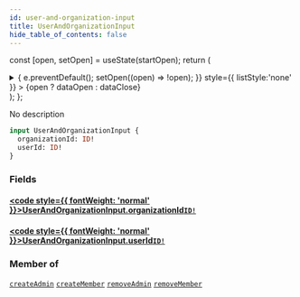 ```yaml
---
id: user-and-organization-input
title: UserAndOrganizationInput
hide_table_of_contents: false
---
```






const [open, setOpen] = useState(startOpen);
return (
<details {...(open ? { open: true } : {})} className="details" style={{ border:'none', boxShadow:'none', background:'var(--ifm-background-color)' }}>
<summary
onClick={(e) => {
e.preventDefault();
setOpen((open) => !open);
}}
style={{ listStyle:'none' }} >
{open ? dataOpen : dataClose}
</summary>
{open && children}
</details>
);
};

No description

```graphql
input UserAndOrganizationInput {
  organizationId: ID!
  userId: ID!
}
```

### Fields

#### [<code style={{ fontWeight: 'normal' }}>UserAndOrganizationInput.<b>organizationId</b></code>](#)<Bullet />[`ID!`](../../../docs/schema/scalars/id) <Badge class="secondary" text="non-null"/> <Badge class="secondary" text="scalar"/>

>

#### [<code style={{ fontWeight: 'normal' }}>UserAndOrganizationInput.<b>userId</b></code>](#)<Bullet />[`ID!`](../../../docs/schema/scalars/id) <Badge class="secondary" text="non-null"/> <Badge class="secondary" text="scalar"/>

>

### Member of

[`createAdmin`](../../../docs/schema/mutations/create-admin) <Badge class="secondary" text="mutation"/><Bullet />[`createMember`](../../../docs/schema/mutations/create-member) <Badge class="secondary" text="mutation"/><Bullet />[`removeAdmin`](../../../docs/schema/mutations/remove-admin) <Badge class="secondary" text="mutation"/><Bullet />[`removeMember`](../../../docs/schema/mutations/remove-member) <Badge class="secondary" text="mutation"/>
